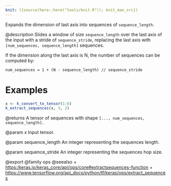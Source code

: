 ```yaml
---
knit: ({source(here::here("tools/knit.R")); knit_man_src})
---
```

Expands the dimension of last axis into sequences of `sequence_length`.

@description
Slides a window of size `sequence_length` over the last axis of the input
with a stride of `sequence_stride`, replacing the last axis with
`[num_sequences, sequence_length]` sequences.

If the dimension along the last axis is N, the number of sequences can be
computed by:

`num_sequences = 1 + (N - sequence_length) // sequence_stride`

# Examples
```r
x <- k_convert_to_tensor(1:6)
k_extract_sequences(x, 3, 2)
```

@returns
A tensor of sequences with shape `[..., num_sequences, sequence_length].`

@param x
Input tensor.

@param sequence_length
An integer representing the sequences length.

@param sequence_stride
An integer representing the sequences hop size.

@export
@family ops
@seealso
+ <https:/keras.io/keras_core/api/ops/core#extractsequences-function>
+ <https://www.tensorflow.org/api_docs/python/tf/keras/ops/extract_sequences>
